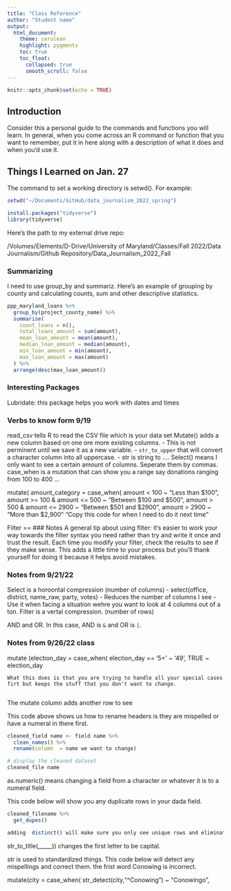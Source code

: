 ```yaml
---
title: "Class Reference"
author: "Student name"
output:
  html_document:
    theme: cerulean
    highlight: pygments
    toc: true
    toc_float:
      collapsed: true
      smooth_scroll: false
---
```


```r
knitr::opts_chunk$set(echo = TRUE)
```

## Introduction

Consider this a personal guide to the commands and functions you will learn. In general, when you come across an R command or function that you want to remember, put it in here along with a description of what it does and when you'd use it.


## Things I Learned on Jan. 27

The command to set a working directory is setwd(). For example:

```r
setwd("~/Documents/GitHub/data_journalism_2022_spring")
```

```r
install.packages("tidyverse")
library(tidyverse)
```


Here's the path to my external drive repo:

/Volumes/Elements/D-Drive/University of Maryland/Classes/Fall 2022/Data Journalism/Github Repository/Data_Journalism_2022_Fall

### Summarizing

I need to use group_by and summariz. Here's an example of grouping by county and calculating counts, sum and other descriptive statistics.


```r
ppp_maryland_loans %>%
  group_by(project_county_name) %>%
  summarise(
    count_loans = n(),
    total_loans_amount = sum(amount),
    mean_loan_amount = mean(amount),
    median_loan_amount = median(amount),
    min_loan_amount = min(amount),
    max_loan_amount = max(amount)
  ) %>%
  arrange(desc(max_loan_amount))
```

### Interesting Packages

Lubridate: this package helps you work with dates and times 

### Verbs to know form 9/19
read_csv tells R to read the CSV file which is your data set
Mutate() adds a new column based on one ore more existing columns.
  - This is not perminent until we save it as a new variable.
  - `str_to_upper` that will convert a character column into all uppercase.
  - str is string to ....
Select() means I only want to see a certain amount of columns. Seperate them by commas. 
case_when is a mutation that can show you a range say donations ranging from 100 to 400 ... 

mutate(
    amount_category = case_when(
        amount < 100 ~ "Less than $100",
        amount >= 100 & amount <= 500 ~ "Between $100 and $500",
        amount > 500 & amount <= 2900 ~ "Between $501 and $2900",
        amount > 2900 ~ "More than $2,900"
    "Copy this code for when I need to do it next time"
    
Filter ==
### Notes
A general tip about using filter: it's easier to work your way towards the filter syntax you need rather than try and write it once and trust the result. Each time you modify your filter, check the results to see if they make sense. This adds a little time to your process but you'll thank yourself for doing it because it helps avoid mistakes.

### Notes from 9/21/22
Select is a horoontal compression (number of columns) 
  - select(office, district, name_raw, party, votes)
  - Reduces the number of columns I see
  - Use it when facing a situation wehre you want to look at 4 columns out of a ton.
Filter is a vertal compression. (number of rows)

AND and OR. In this case, AND is `&` and OR is `|`.

### Notes from 9/26/22 class

  mutate  (election_day = case_when(
    election_day == '5+' ~ '49',
    TRUE ~ election_day
    
    What this does is that you are trying to handle all your special cases firt but keeps the stuff that you don't want to change.
      
  The mutate column adds another row to see

This code above shows us how to rename headers is they are mispelled or have a numeral in there first.
```r
cleaned_field name <- field name %>%
  clean_names() %>% 
  rename(column  = name we want to change)

# display the cleaned dataset
cleaned_file name
```

as.numeric() means changing a field from a character or whatever it is to a numeral field.


This code below will show you any duplicate rows in your dada field.
```r
cleaned_filename %>% 
  get_dupes()

adding  distinct() will make sure you only see unique rows and eliminate any duplicates.

```

str_to_title(_____)) changes the first letter to be capital. 


str is used to standardized things. This code below will detect any mispellings and correct them. the frist word Conowing is incorrect.

  mutate(city = case_when(
    str_detect(city,"^Conowing") ~ "Conowingo",

